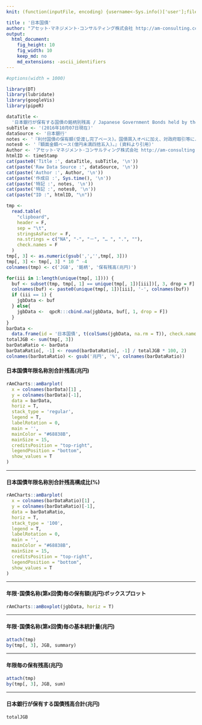 ```yaml
---
knit: (function(inputFile, encoding) {username<-Sys.info()['user'];fileName<-'defaultPath.csv';pathToFile <-paste0('C:/Users/', username,'/Desktop/pathToCSV/');setwd(pathToFile);buf0<-read.csv(fileName,header = F,skip = 0,stringsAsFactor = F,check.names = F,fileEncoding = 'utf-8');timeStamp<-format(Sys.time(),'%Y%m%d%H%M%S');rmarkdown::render(inputFile, encoding = encoding, output_file = paste0('C:/Users/',username,buf0[2,1],'charts/','am-consulting.co.jp-',timeStamp,'.html')) })

title : '日本国債'
author: "アセット･マネジメント･コンサルティング株式会社 http://am-consulting.co.jp"
output: 
  html_document:
    fig_height: 10
    fig_width: 10
    keep_md: no
    md_extensions: -ascii_identifiers 
---
```

<link href="http://knowledgevault.saecanet.com/components/rmarkdown-html.css" rel="stylesheet">
<style>
.main-container {
	max-width: 1000px;
	margin-left: auto;
	margin-right: auto;
}
</style>

```r
#options(width = 1000)
```

```r
library(DT)
library(lubridate)
library(googleVis)
library(pipeR)
```

```r
dataTitle <-
  '日本銀行が保有する国債の銘柄別残高 / Japanese Government Bonds held by the Bank of Japan-'
subTitle <- '(2016年10月07日現在)'
dataSource <- '日本銀行'
notes <- '『利付国債の保有額(受渡し完了ベース)。国債買入オペに加え、対政府取引等による増減も勘案した国債の残高。』(資料より引用)'
notes0 <- '『額面金額ベース(億円未満四捨五入)。』(資料より引用)'
Author <- 'アセット･マネジメント･コンサルティング株式会社 http://am-consulting.co.jp'
htmlID <- timeStamp
cat(paste0('Title :', dataTitle, subTitle, '\n'))
cat(paste('Raw Data Source :', dataSource, '\n'))
cat(paste('Author :', Author, '\n'))
cat(paste('作成日 :', Sys.time(), '\n'))
cat(paste('特記 :', notes, '\n'))
cat(paste('特記 :', notes0, '\n'))
cat(paste("ID :", htmlID, "\n"))
```

```r
tmp <-
  read.table(
    "clipboard",
    header = F,
    sep = "\t",
    stringsAsFactor = F,
    na.strings = c("NA", "-", "－", "… ", ".", ""),
    check.names = F
  )
tmp[, 3] <- as.numeric(gsub(',','',tmp[, 3]))
tmp[, 3] <- tmp[, 3] * 10 ^ -4
colnames(tmp) <- c('JGB', '銘柄', '保有残高(兆円)')
```

```r
for(iii in 1:length(unique(tmp[, 1]))) {
  buf <- subset(tmp, tmp[, 1] == unique(tmp[, 1])[iii])[, 3, drop = F]
  colnames(buf) <- paste0(unique(tmp[, 1])[iii], '-', colnames(buf))
  if (iii == 1) {
    jgbData <- buf
  } else{
    jgbData <-  qpcR:::cbind.na(jgbData, buf[, 1, drop = F])
  }
}
barData <-
  data.frame(id = '日本国債', t(colSums(jgbData, na.rm = T)), check.names = F)
totalJGB <- sum(tmp[, 3])
barDataRatio <- barData
barDataRatio[, -1] <- round(barDataRatio[, -1] / totalJGB * 100, 2)
colnames(barDataRatio) <- gsub('兆円', '%', colnames(barDataRatio))
```
<h4>日本国債年限名称別合計残高(兆円)</h4>
```r
rAmCharts::amBarplot(
  x = colnames(barData)[1] ,
  y = colnames(barData)[-1],
  data = barData,
  horiz = T,
  stack_type = 'regular',
  legend = T,
  labelRotation = 0,
  main = '',
  mainColor = "#68838B",
  mainSize = 15,
  creditsPosition = "top-right",
  legendPosition = "bottom",
  show_values = T
)
```
<hr>
<h4>日本国債年限名称別合計残高構成比(%)</h4>
```r
rAmCharts::amBarplot(
  x = colnames(barDataRatio)[1] ,
  y = colnames(barDataRatio)[-1],
  data = barDataRatio,
  horiz = T,
  stack_type = '100',
  legend = T,
  labelRotation = 0,
  main = '',
  mainColor = "#68838B",
  mainSize = 15,
  creditsPosition = "top-right",
  legendPosition = "bottom",
  show_values = T
)
```
<hr>
<h4>年限･国債名称(第x回債)毎の保有額(兆円)ボックスプロット</h4>
```r
rAmCharts::amBoxplot(jgbData, horiz = T)
```
<hr>
<h4>年限･国債名称(第x回債)毎の基本統計量(兆円)</h4>
```r
attach(tmp)
by(tmp[, 3], JGB, summary)
```
<hr>
<h4>年限毎の保有残高(兆円)</h4>
```r
attach(tmp)
by(tmp[, 3], JGB, sum)
```
<hr>
<h4>日本銀行が保有する国債残高合計(兆円)</h4>
```r
totalJGB
```